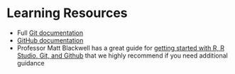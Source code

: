 # Learning Resources {.sec-resources}

* Full [Git documentation](https://git-scm.com/doc)
* [GitHub documentation](https://docs.github.com/en)
* Professor Matt Blackwell has a great guide for [getting started with R, R Studio, Git, and Github](https://gov51.mattblackwell.org/assignments/00-r-intro/) that we highly recommend if you need additional guidance

